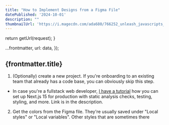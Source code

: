 ```yaml
---
title: "How to Implement Designs from a Figma File"
datePublished: '2024-10-01'
description: ""
thumbnailUrl: 'https://i.magecdn.com/ada680/766252_unleash_javascripts_potential_with_functional_programming?f=webp,q.25,p.f,l.f'
---
```



  return getUrl(request);
}

  ...frontmatter,
  url: data,
});

## {frontmatter.title}

1. (Optionally) create a new project. If you're onboarding to an existing team that already has a code base, you can obviously skip this step.
  - In case you're a fullstack web developer, [I have a tutorial](https://janhesters.com/blog/how-to-set-up-nextjs-15-for-production-in-2025) how you can set up Next.js 15 for production with static analysis checks, testing, styling, and more. Link is in the description.
2. Get the colors from the Figma file. They're usually saved under "Local styles" or "Local variables". Other styles that are sometimes there 